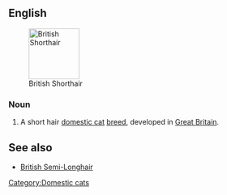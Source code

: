 ==English==
[[Image:British Short-hair.jpg|thumb|right|100px|British Shorthair]]
===Noun===
{{en-noun|sg=[[British Shorthair]]}}

# A short hair [[domestic cat]] [[breed]], developed in [[Great Britain]].

==See also==
*[[British Semi-Longhair]]

{{wikipedia|British Shorthair}}
{{commonscat|British Shorthair}}

[[Category:Domestic cats]]